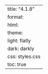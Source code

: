 ---
title: "4.1.8"
format:
    html:
        theme:
            light: flatly
            dark: darkly
        css: styles.css
        toc: true
---